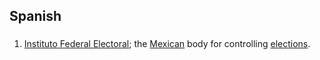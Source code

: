 {{also|ife}}
==Spanish==
==={{initialism-old|es}}===
{{head|es}}

# [[Instituto Federal Electoral]]; the [[Mexican]] body for controlling [[election]]s.